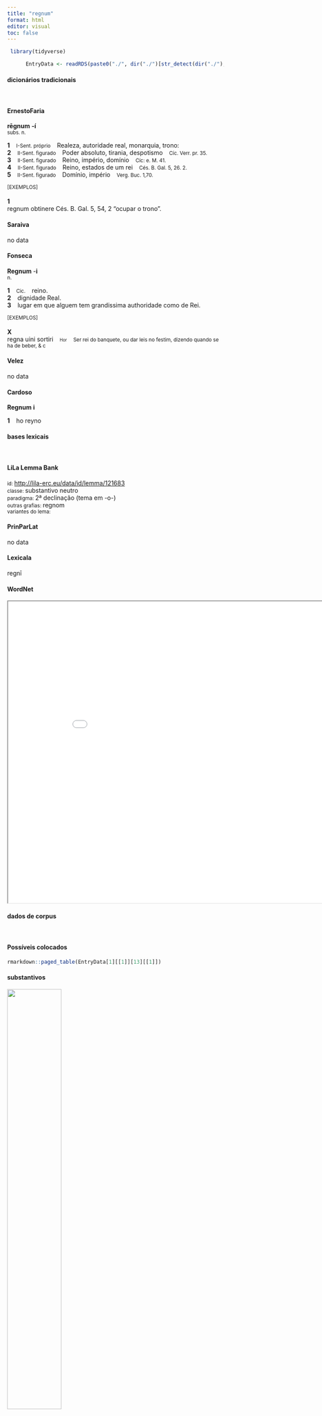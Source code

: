```yaml
---
title: "regnum"
format: html
editor: visual
toc: false
---
```



```r
 library(tidyverse) 

      EntryData <- readRDS(paste0("./", dir("./")[str_detect(dir("./"), "_xx114-101-103-110-117-109xx_.rds")]))

```


#### dicionários tradicionais

&emsp;




::: panel-tabset

#### ErnestoFaria

<b>rēgnum</b> <b>-í</b> <br> <small>subs. n.</small> <br> <small></small>   <p> <b>1</b> &ensp; <small>I-Sent. próprio</small> &ensp; Realeza, autoridade real, monarquia, trono: &ensp; <small></small> <br> <b>2</b> &ensp; <small>II-Sent. figurado</small> &ensp; Poder absoluto, tirania, despotismo &ensp; <small>Cíc. Verr. pr. 35.</small> <br> <b>3</b> &ensp; <small>II-Sent. figurado</small> &ensp; Reino, império, domínio &ensp; <small>Cíc: e. M. 41.</small> <br> <b>4</b> &ensp; <small>II-Sent. figurado</small> &ensp; Reino, estados de um rei &ensp; <small>Cés. B. Gal. 5, 26. 2.</small> <br> <b>5</b> &ensp; <small>II-Sent. figurado</small> &ensp; Domínio, império &ensp; <small>Verg. Buc. 1,70.</small> </p>   <p><small>[EXEMPLOS]</small><br> <br><b>1</b><br>regnum obtinere Cés. B. Gal. 5, 54, 2 “ocupar o trono”. </p>




#### Saraiva

no data




#### Fonseca

<b>Regnum</b> -<b>i</b> <br> <small>n.</small>   <p> <b>1</b> &ensp; <small>Cic.</small> &ensp; reino. <br> <b>2</b> &ensp; dignidade Real. <br> <b>3</b> &ensp; lugar em que alguem tem grandissima authoridade como de Rei. </p>   <p><small>[EXEMPLOS]</small><br> <br><b>X</b><br>regna uini sortiri &ensp; <small><small>Hor</small></small> &ensp; <small>Ser rei do banquete, ou dar leis no festim, dizendo quando se ha de beber, & c</small> </p>




#### Velez

no data




#### Cardoso

<b>Regnum</b> <b>i</b>   <p> <b>1</b> &ensp; ho reyno </p>


:::



#### bases lexicais

&emsp;






::: panel-tabset

#### LiLa Lemma Bank

<small> id: </small> <a href=' http://lila-erc.eu/data/id/lemma/121683 ' target="_blank"> http://lila-erc.eu/data/id/lemma/121683 </a> <br>
<small> classe: </small> substantivo neutro   <br>
<small> paradigma: </small> 2ª declinação (tema em -o-) <br>
<small> outras grafias: </small> regnom <br>
<small> variantes do lema: </small>  <br>





#### PrinParLat

no data




#### Lexicala

regnī




#### WordNet

<iframe width='900' height='700' src='Media/Tree__xx114-101-103-110-117-109xx__sem_type_lexemes_pt.html'>

</iframe>


:::



#### dados de corpus

&emsp;




::: panel-tabset

#### Possíveis colocados

```r

rmarkdown::paged_table(EntryData[1][[1]][13][[1]])

```


#### substantivos

![](./Media/wordcloud__xx114-101-103-110-117-109xx__BY_collocate_scoreSUBST.webp){width=50% fig-alt='This chart plots collocate by scoreSUBST, for the headword regnum here are all the values plotted: collocate: Syria; scoreSUBST: 0. collocate: appeto; scoreSUBST: 0. collocate: patrius; scoreSUBST: 0. collocate: expello; scoreSUBST: 0. collocate: obtineo; scoreSUBST: 0. collocate: occupo; scoreSUBST: 0. collocate: deus; scoreSUBST: 2. collocate: suus; scoreSUBST: 0. collocate: nec; scoreSUBST: 0. collocate: in; scoreSUBST: 0'}




#### adjetivos

![](./Media/wordcloud__xx114-101-103-110-117-109xx__BY_collocate_scoreADJ.webp){width=50% fig-alt='This chart plots collocate by scoreADJ, for the headword regnum here are all the values plotted: collocate: Syria; scoreADJ: 0. collocate: appeto; scoreADJ: 0. collocate: patrius; scoreADJ: 2. collocate: expello; scoreADJ: 0. collocate: obtineo; scoreADJ: 0. collocate: occupo; scoreADJ: 0. collocate: deus; scoreADJ: 0. collocate: suus; scoreADJ: 0. collocate: nec; scoreADJ: 0. collocate: in; scoreADJ: 0'}




#### verbos

![](./Media/wordcloud__xx114-101-103-110-117-109xx__BY_collocate_scoreVERBO.webp){width=50% fig-alt='This chart plots collocate by scoreVERBO, for the headword regnum here are all the values plotted: collocate: Syria; scoreVERBO: 0. collocate: appeto; scoreVERBO: 2. collocate: patrius; scoreVERBO: 0. collocate: expello; scoreVERBO: 2. collocate: obtineo; scoreVERBO: 2. collocate: occupo; scoreVERBO: 2. collocate: deus; scoreVERBO: 0. collocate: suus; scoreVERBO: 0. collocate: nec; scoreVERBO: 0. collocate: in; scoreVERBO: 0'}




#### advérbios

![](./Media/wordcloud__xx114-101-103-110-117-109xx__BY_collocate_scoreADV.webp){width=50% fig-alt='This chart plots collocate by scoreADV, for the headword regnum here are all the values plotted: collocate: Syria; scoreADV: 0. collocate: appeto; scoreADV: 0. collocate: patrius; scoreADV: 0. collocate: expello; scoreADV: 0. collocate: obtineo; scoreADV: 0. collocate: occupo; scoreADV: 0. collocate: deus; scoreADV: 0. collocate: suus; scoreADV: 0. collocate: nec; scoreADV: 0. collocate: in; scoreADV: 0'}




#### preposições e conjunções

![](./Media/wordcloud__xx114-101-103-110-117-109xx__BY_collocate_scoreFUNC.webp){width=50% fig-alt='This chart plots collocate by scoreFUNC, for the headword regnum here are all the values plotted: collocate: Syria; scoreFUNC: 0. collocate: appeto; scoreFUNC: 0. collocate: patrius; scoreFUNC: 0. collocate: expello; scoreFUNC: 0. collocate: obtineo; scoreFUNC: 0. collocate: occupo; scoreFUNC: 0. collocate: deus; scoreFUNC: 0. collocate: suus; scoreFUNC: 0. collocate: nec; scoreFUNC: 0. collocate: in; scoreFUNC: 20'}


:::



::: panel-tabset

#### ExemplosTraduzidos

<p> impletum est tempus et adpropinquavit <b>regnum</b> Dei <br> <small> Vulg.Marc.1.15 <br> o tempo está cumprido e se aproxima o reino de Deus. <small> [JDD] </small> </small> </p>
; <p> necessariis rebus et exilia sufficiunt superuacuis nec <b>regna</b> <br> <small> Sen.Helv.11.4 <br> Para as coisas necessárias até os exílios bastam, para as supérfluas nem mesmo reinos. <small> [JDD] </small> </small> </p>
; <p> Puteolis magnus est rumor Ptolomaeum esse in <b>regno</b> <br> <small> Cic.Att.4.10.1 <br> Em Putéolos há um grande rumor que Ptolomeu está em seu reino. <small> [JDD, de outra edição] </small> </small> </p>
; <p> num Uecellinum amici <b>regnum</b> appetentem num Maelium debuerunt iuuare <br> <small> Cic.Amici.36 <br> Acaso a Vecelino, acaso a Mélio, que aspiravam ao reino, os amigos deveriam ajudar? <small> [JDD, de outra edição] </small> </small> </p>
; <p> <b>regnum</b> optinente Laio famulus greges agitasti opimos sub Cithaeronis plaga <br> <small> Sen.Oed.843 <br> Quando Laio ocupava o trono, tu, como criado, tangeste seus ricos rebanhos na região do Citerão? <small> [JDD] </small> </small> </p>
; <p> et si <b>regnum</b> in se dividatur non potest stare <b>regnum</b> illud <br> <small> Vulg.Marc.3.24 <br> E se um reino se divide contra si mesmo, não pode esse reino manter-se de pé. <small> [JDD] </small> </small> </p>
; <p> Corinthius te populus in <b>regnum</b> uocat patrium quietem Polybus aeternam obtinet <br> <small> Sen.Oed.784 <br> O povo de Corinto te chama para o trono de teu pai: Pólibo obteve o descanso eterno. <small> [JDD] </small> </small> </p>
; <p> Ti. Gracchus <b>regnum</b> occupare conatus est uel regnauit is quidem paucos menses <br> <small> Cic.Amici.41 <br> Tibério Graco tentou ocupar o reino, ou, na verdade, reinou uns poucos meses. <small> [JDD, de outra edição] </small> </small> </p>
; <p> Aquilium non arbitrabamur qui denegavit et iuravit morbum et illud suum <b>regnum</b> iudiciale opposuit <br> <small> Cic.Att.1.1.1 <br> Aquílio, eu acho que não, pois ele tanto rechaçou a idéia, como jurou estar doente e pôs como obstáculo aquele seu reinado nos tribunais. <small> [JDD, de outra edição] </small> </small> </p>
; <p> Expulsus <b>regno</b> nemoris qui profugerit , Paludis in secreta veniet latibula Et proculcatas obteret duro pede . <br> <small> Phaed.1.30 <br> aquele que, expulso, fugir do reino dos bosques, virá para os esconderijos secretos do brejo e pisará em nós e nos esmagará com sua dura pata. <small> [JDD] </small> </small> </p>
; <p> quo posteaquam attulerunt inuolucrisque reiectis constituerunt clamare iste coepit dignam rem esse <b>regno</b> Syriae dignam regio munere dignam Capitolio <br> <small> Cic.Ver.2.4.65.9 <br> Depois que o levaram para lá e, retirado o invólucro, o puseram de pé, esse sujeito começou a exclamar que era uma coisa digna do reino da Síria, digna de presente de rei, digna do Capitólio. <small> [JDD] </small> </small> </p>
; <p> ii posteaquam temporibus rei publicae exclusi per senatum agere quae uoluerant non potuerunt in Syriam in <b>regnum</b> patrium profecti sunt <br> <small> Cic.Ver.2.4.61.6 <br> Esses, depois que, impedidos pela situação da república, não puderam tratar por intermédio do senado o que queriam, partiram para a Síria, para o reino paterno. <small> [JDD] </small> </small> </p>





#### Frequência por autor

![](./Media/barchart__xx114-101-103-110-117-109xx__lemma_BY_author_Frequencies.webp){width=50% fig-alt='This charts plots the frequency of lemma by author_Frequencies. The Vergilius subcorpus registers the highest normalized frequency, with the value of 25.1 and an absolute frequency of 13. The Vergilius subcorpus follows, with a normalized frequency of 25.1 and an absolute frequency of 13. the subcorpus with the least normalized frequency is Suetonius with the normalized value of 0 and an absolute freqeuncy of 0. here are all the values: subcorpus: Caesar ; normalized frequency: 10 ; absolute frequency: 3.77672029609487. subcorpus: Cicero ; normalized frequency: 49 ; absolute frequency: 3.05250305250305. subcorpus: Horatius ; normalized frequency: 6 ; absolute frequency: 5.32812361246781. subcorpus: Ovidius ; normalized frequency: 1 ; absolute frequency: 1.71585449553878. subcorpus: Phaedrus ; normalized frequency: 2 ; absolute frequency: 3.0362835888872. subcorpus: Sallustius ; normalized frequency: 2 ; absolute frequency: 1.85511548093869. subcorpus: Seneca ; normalized frequency: 39 ; absolute frequency: 7.2786995390157. subcorpus: Suetonius ; normalized frequency: 0 ; absolute frequency: 0. subcorpus: Tacitus ; normalized frequency: 0 ; absolute frequency: 0. subcorpus: Vergilius ; normalized frequency: 13 ; absolute frequency: 25.0965250965251. subcorpus: Hieronymus ; normalized frequency: 8 ; absolute frequency: 17.9734891035722'}




#### Frequência por gênero

![](./Media/barchart__xx114-101-103-110-117-109xx__lemma_BY_genre_Frequencies.webp){width=50% fig-alt='This charts plots the frequency of lemma by genre_Frequencies. The Poesia.trágica subcorpus registers the highest normalized frequency, with the value of 28.67 and an absolute frequency of 33. The Poesia.trágica subcorpus follows, with a normalized frequency of 28.67 and an absolute frequency of 33. the subcorpus with the least normalized frequency is Prosa.filosófica with the normalized value of 1.65 and an absolute freqeuncy of 10. here are all the values: subcorpus: Prosa.histórica ; normalized frequency: 12 ; absolute frequency: 2.92120061345213. subcorpus: Prosa.filosófica ; normalized frequency: 10 ; absolute frequency: 1.64741931763892. subcorpus: Prosa.oratória ; normalized frequency: 38 ; absolute frequency: 3.64847868040287. subcorpus: Prosa.epistolográfica ; normalized frequency: 7 ; absolute frequency: 1.85484512043244. subcorpus: Poesia.lírica ; normalized frequency: 6 ; absolute frequency: 5.04753091612686. subcorpus: Poesia.didática ; normalized frequency: 3 ; absolute frequency: 2.54474510136568. subcorpus: Poesia.trágica ; normalized frequency: 33 ; absolute frequency: 28.6657400972898. subcorpus: Poesia.épica ; normalized frequency: 13 ; absolute frequency: 25.0965250965251. subcorpus: Prosa.ficcional ; normalized frequency: 8 ; absolute frequency: 17.9734891035722'}




#### Frequência por século

![](./Media/barchart__xx114-101-103-110-117-109xx__lemma_BY_period_Frequencies.webp){width=50% fig-alt='This charts plots the frequency of lemma by period_Frequencies. The IV.d.C. subcorpus registers the highest normalized frequency, with the value of 17.97 and an absolute frequency of 8. The I.d.C. subcorpus follows, with a normalized frequency of 6.42 and an absolute frequency of 42. the subcorpus with the least normalized frequency is II.d.C. with the normalized value of 0 and an absolute freqeuncy of 0. here are all the values: subcorpus: I.a.C. ; normalized frequency: 80 ; absolute frequency: 3.72352804282057. subcorpus: I.d.C. ; normalized frequency: 42 ; absolute frequency: 6.42496558054153. subcorpus: II.d.C. ; normalized frequency: 0 ; absolute frequency: 0. subcorpus: IV.d.C. ; normalized frequency: 8 ; absolute frequency: 17.9734891035722'}


:::

